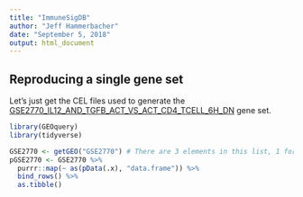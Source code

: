 ```yaml
---
title: "ImmuneSigDB"
author: "Jeff Hammerbacher"
date: "September 5, 2018"
output: html_document
---
```


## Reproducing a single gene set
Let's just get the CEL files used to generate the [GSE2770_IL12_AND_TGFB_ACT_VS_ACT_CD4_TCELL_6H_DN](http://software.broadinstitute.org/gsea/msigdb/geneset_page.jsp?geneSetName=GSE2770_IL12_AND_TGFB_ACT_VS_ACT_CD4_TCELL_6H_DN) gene set.

```r
library(GEOquery)
library(tidyverse)
```

```r
GSE2770 <- getGEO("GSE2770") # There are 3 elements in this list, 1 for each platform
pGSE2770 <- GSE2770 %>%
  purrr::map(~ as(pData(.x), "data.frame")) %>%
  bind_rows() %>%
  as.tibble()
```